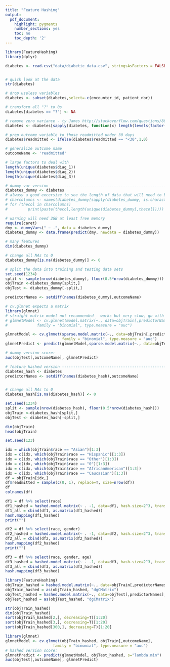 ---
title: "Feature Hashing"
output:
  pdf_document:
    highlight: pygments
    number_sections: yes
    toc: no
    toc_depth: '2'
---



```{r}
library(FeatureHashing)
library(dplyr)
```


```{r}
diabetes <- read.csv("data/diabetic_data.csv", stringsAsFactors = FALSE)


# quick look at the data
str(diabetes)

# drop useless variables
diabetes <- subset(diabetes,select=-c(encounter_id, patient_nbr))

# transform all "?" to 0s
diabetes[diabetes == "?"] <- NA

# remove zero variance - ty James http://stackoverflow.com/questions/8805298/quickly-remove-zero-variance-variables-from-a-data-frame
diabetes <- diabetes[sapply(diabetes, function(x) length(levels(factor(x,exclude=NULL)))>1)]

# prep outcome variable to those readmitted under 30 days
diabetes$readmitted <- ifelse(diabetes$readmitted == "<30",1,0)

# generalize outcome name
outcomeName <- 'readmitted'

# large factors to deal with
length(unique(diabetes$diag_1))
length(unique(diabetes$diag_2))
length(unique(diabetes$diag_3))
```



```{r}
# dummy var version -------------------------------------------------------
diabetes_dummy <- diabetes
# alwasy a good excersize to see the length of data that will need to be transformed
# charcolumns <- names(diabetes_dummy[sapply(diabetes_dummy, is.character)])
# for (thecol in charcolumns) 
#         print(paste(thecol,length(unique(diabetes_dummy[,thecol]))))

# warning will need 2GB at least free memory
require(caret)
dmy <- dummyVars(" ~ .", data = diabetes_dummy)
diabetes_dummy <- data.frame(predict(dmy, newdata = diabetes_dummy))

# many features
dim(diabetes_dummy)

# change all NAs to 0
diabetes_dummy[is.na(diabetes_dummy)] <- 0

# split the data into training and testing data sets
set.seed(1234)
split <- sample(nrow(diabetes_dummy), floor(0.5*nrow(diabetes_dummy)))
objTrain <-diabetes_dummy[split,]
objTest <- diabetes_dummy[-split,]

predictorNames <- setdiff(names(diabetes_dummy),outcomeName)

# cv.glmnet expects a matrix 
library(glmnet)
# straight matrix model not recommended - works but very slow, go with a sparse matrix
# glmnetModel <- cv.glmnet(model.matrix(~., data=objTrain[,predictorNames]), objTrain[,outcomeName], 
#             family = "binomial", type.measure = "auc")

glmnetModel <- cv.glmnet(sparse.model.matrix(~., data=objTrain[,predictorNames]), objTrain[,outcomeName], 
                         family = "binomial", type.measure = "auc")
glmnetPredict <- predict(glmnetModel,sparse.model.matrix(~., data=objTest[,predictorNames]), s="lambda.min")

# dummy version score:
auc(objTest[,outcomeName], glmnetPredict)
```



```{r}
# feature hashed version -------------------------------------------------
diabetes_hash <- diabetes
predictorNames <- setdiff(names(diabetes_hash),outcomeName)


# change all NAs to 0
diabetes_hash[is.na(diabetes_hash)] <- 0

set.seed(1234)
split <- sample(nrow(diabetes_hash), floor(0.5*nrow(diabetes_hash)))
objTrain <-diabetes_hash[split,]
objTest <- diabetes_hash[-split,]

dim(objTrain)
head(objTrain)
```
 
 
```{r}
set.seed(123)

idx = which(objTrain$race == "Asian")[1:3]
idx = c(idx, which(objTrain$race == "Hispanic")[1:3])
idx = c(idx, which(objTrain$race == "Other")[1:3])
idx = c(idx, which(objTrain$race == "0")[1:3])
idx = c(idx, which(objTrain$race == "AfricanAmerican")[1:3])
idx = c(idx, which(objTrain$race == "Caucasian")[1:3])
df = objTrain[idx,]
df$readmitted = sample(c(0, 1), replace=T, size=nrow(df))
df
colnames(df)

df1 = df %>% select(race)
df1_hashed = hashed.model.matrix(~ . -1, data=df1, hash.size=2^3, transpose=FALSE, create.mapping = TRUE)
df1_all = cbind(df1, as.matrix(df1_hashed))
hash.mapping(df1_hashed)
print("")

df2 = df %>% select(race, gender)
df2_hashed = hashed.model.matrix(~ . -1, data=df2, hash.size=2^3, transpose=FALSE, create.mapping = TRUE)
df2_all = cbind(df2, as.matrix(df2_hashed))
hash.mapping(df2_hashed)
print("")

df3 = df %>% select(race, gender, age)
df3_hashed = hashed.model.matrix(~ . -1, data=df3, hash.size=2^3, transpose=FALSE, create.mapping = TRUE)
df3_all = cbind(df3, as.matrix(df3_hashed))
hash.mapping(df3_hashed)
```
 
```{r}
library(FeatureHashing)
objTrain_hashed = hashed.model.matrix(~., data=objTrain[,predictorNames], hash.size=2^12, transpose=FALSE)
objTrain_hashed = as(objTrain_hashed, "dgCMatrix")
objTest_hashed = hashed.model.matrix(~., data=objTest[,predictorNames], hash.size=2^12, transpose=FALSE)
objTest_hashed = as(objTest_hashed, "dgCMatrix")

str(objTrain_hashed)
dim(objTrain_hashed)
sort(objTrain_hashed[2,], decreasing=T)[1:20]
sort(objTrain_hashed[3,], decreasing=T)[1:20]
sort(objTrain_hashed[300,], decreasing=T)[1:20]
```

```{r}
 
library(glmnet)
glmnetModel <- cv.glmnet(objTrain_hashed, objTrain[,outcomeName], 
                     family = "binomial", type.measure = "auc")
# hashed version score:
glmnetPredict <- predict(glmnetModel, objTest_hashed, s="lambda.min")
auc(objTest[,outcomeName], glmnetPredict)
```